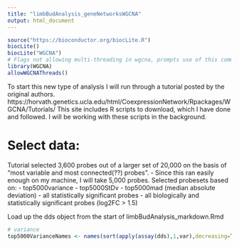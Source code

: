 ```yaml
---
title: "limbBudAnalysis_geneNetworksWGCNA"
output: html_document
---
```




```r
source("https://bioconductor.org/biocLite.R")
biocLite()
biocLite("WGCNA")
# Flags not allowing multi-threading in wgcna, prompts use of this command to allow:
library(WGCNA)
allowWGCNAThreads()
```

To start this new type of analysis I will run through a tutorial posted by the original authors. 
https://horvath.genetics.ucla.edu/html/CoexpressionNetwork/Rpackages/WGCNA/Tutorials/
This site includes R scripts to download, which I have done and followed. I will be working with these scripts in the background. 


Select data:
====================================================================================
Tutorial selected 3,600 probes out of a larger set of 20,000 on the basis of "most variable and most connected(??) probes".
- Since this ran easily enough on my machine, I will take 5,000 probes.
Selected probesets based on:
- top5000variance
- top5000StDv
- top5000mad (median absolute deviation)
- all statistically significant probes
- all biologically and statistically significant probes (log2FC > 1.5)

Load up the dds object from the start of limbBudAnalysis_markdown.Rmd
```r
# variance
top5000VarianceNames <- names(sort(apply(assay(dds),1,var),decreasing=T))[1:5000]

```

